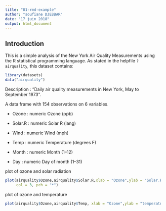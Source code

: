 ```yaml
---
title: "01-rmd-example"
author: "soufiane DJEBBAR"
date: "17 juin 2018"
output: html_document
---
```



## Introduction 
This is a simple analysis of the New York Air Quality Measurements using the R statistical programming language. As stated in the helpfile `?airquality`, this dataset contains:

```r
library(datasets)
data("airquality")
```
Description : "Daily air quality measurements in New York, May to September 1973".

A data frame with 154 observations on 6 variables. 

- Ozone : numeric Ozone (ppb)

- Solar.R : numeric Solar R (lang)

- Wind : numeric Wind (mph)

- Temp : numeric Temperature (degrees F)

- Month : numeric Month (1--12)

- Day : numeric Day of month (1--31) 

plot of ozone and solar radiation 

```r
plot(airquality$Ozone,airquality$Solar.R,xlab = "Ozone",ylab = "Solar.R",
     col = 3, pch = "*")
```

plot of ozone and temperature

```r
plot(airquality$Ozone,airquality$Temp, xlab = "Ozone",ylab = "temperature")
```

